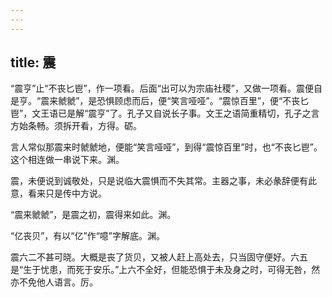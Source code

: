 ```yaml
---
---
---
```

title: 震
---







“震亨”止“不丧匕鬯”，作一项看。后面“出可以为宗庙社稷”，又做一项看。震便自是亨。“震来虩虩”，是恐惧顾虑而后，便“笑言哑哑”。“震惊百里”，便“不丧匕鬯”，文王语已是解“震亨”了。孔子又自说长子事。文王之语简重精切，孔子之言方始条畅。须拆开看，方得。砺。

言人常似那震来时虩虩地，便能“笑言哑哑”，到得“震惊百里”时，也“不丧匕鬯”。这个相连做一串说下来。渊。

震，未便说到诚敬处，只是说临大震惧而不失其常。主器之事，未必彖辞便有此意，看来只是传中方说。

“震来虩虩”，是震之初，震得来如此。渊。

“亿丧贝”，有以“亿”作“噫”字解底。渊。

震六二不甚可晓。大概是丧了货贝，又被人赶上高处去，只当固守便好。六五是“生于忧患，而死于安乐。”上六不全好，但能恐惧于未及身之时，可得无咎，然亦不免他人语言。厉。
